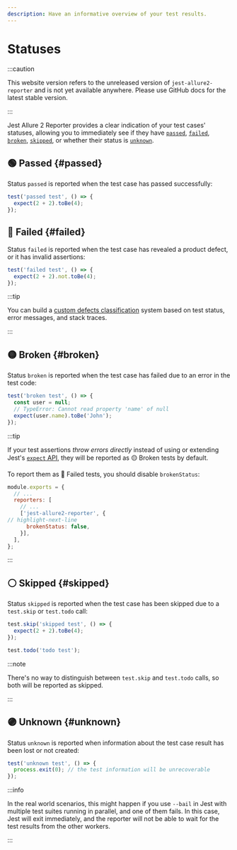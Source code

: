 ```yaml
---
description: Have an informative overview of your test results.
---
```



# Statuses

:::caution

This website version refers to the unreleased version of `jest-allure2-reporter` and is not yet available
anywhere. Please use GitHub docs for the latest stable version.

:::

Jest Allure 2 Reporter provides a clear indication of your test cases' statuses,
allowing you to immediately see if they have [`passed`], [`failed`], [`broken`],
[`skipped`], or whether their status is [`unknown`].

## 🟢 Passed {#passed}

Status `passed` is reported when the test case has passed successfully:

```js
test('passed test', () => {
  expect(2 + 2).toBe(4);
});
```

## 🔴 Failed {#failed}

Status `failed` is reported when the test case has revealed a product defect, or it has invalid assertions:

```js
test('failed test', () => {
  expect(2 + 2).not.toBe(4);
});
```

:::tip

You can build a [custom defects classification][defects] system based on
test status, error messages, and stack traces.

:::

## 🟡 Broken {#broken}

Status `broken` is reported when the test case has failed due to an error in the test code:

```js
test('broken test', () => {
  const user = null;
  // TypeError: Cannot read property 'name' of null
  expect(user.name).toBe('John');
});
```

:::tip

If your test assertions _throw errors directly_ instead of using or extending
Jest's [`expect` API][expect], they will be reported as &#8288;🟡&nbsp;Broken tests by default.

To report them as 🔴&nbsp;Failed tests, you should disable `brokenStatus`:

```js title="jest.config.js"
module.exports = {
  // ...
  reporters: [
    // ...
    ['jest-allure2-reporter', {
// highlight-next-line
      brokenStatus: false,
    }],
  ],
};
```

:::

## ⚪ Skipped {#skipped}

Status `skipped` is reported when the test case has been skipped due to a `test.skip` or `test.todo` call:

```js
test.skip('skipped test', () => {
  expect(2 + 2).toBe(4);
});

test.todo('todo test');
```

:::note

There's no way to distinguish between `test.skip` and `test.todo` calls, so both will be reported as skipped.

:::

## 🟣 Unknown {#unknown}

Status `unknown` is reported when information about the test case result has been lost or not created:

```js
test('unknown test', () => {
  process.exit(0); // the test information will be unrecoverable
});
```

:::info

In the real world scenarios, this might happen if you use `--bail` in Jest with
multiple test suites running in parallel, and one of them fails. In this case,
Jest will exit immediately, and the reporter will not be able to wait for the
test results from the other workers.

:::

[expect]: https://jestjs.io/docs/expect
[defects]: 07-errors.mdx#defect-categories
[`passed`]: #passed
[`failed`]: #failed
[`broken`]: #broken
[`skipped`]: #skipped
[`unknown`]: #unknown
